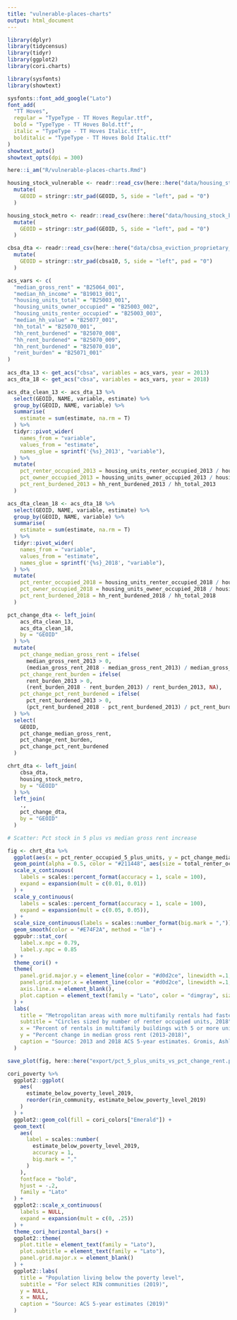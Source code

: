 ```yaml
---
title: "vulnerable-places-charts"
output: html_document
---
```


```r

library(dplyr)
library(tidycensus)
library(tidyr)
library(ggplot2)
library(cori.charts)

library(sysfonts)
library(showtext)

sysfonts::font_add_google("Lato")
font_add(
  "TT Hoves",
  regular = "TypeType - TT Hoves Regular.ttf",
  bold = "TypeType - TT Hoves Bold.ttf",
  italic = "TypeType - TT Hoves Italic.ttf",
  bolditalic = "TypeType - TT Hoves Bold Italic.ttf"
)
showtext_auto()
showtext_opts(dpi = 300)

here::i_am("R/vulnerable-places-charts.Rmd")

```




```r

housing_stock_vulnerable <- readr::read_csv(here::here("data/housing_stock_by_city_subset_2018.csv")) %>%
  mutate(
    GEOID = stringr::str_pad(GEOID, 5, side = "left", pad = "0")
  )

housing_stock_metro <- readr::read_csv(here::here("data/housing_stock_by_city_metro_2018.csv")) %>%
  mutate(
    GEOID = stringr::str_pad(GEOID, 5, side = "left", pad = "0")
  )

cbsa_dta <- readr::read_csv(here::here("data/cbsa_eviction_proprietary_acs_2018.csv")) %>%
  mutate(
    GEOID = stringr::str_pad(cbsa10, 5, side = "left", pad = "0")
  )

```

```r

acs_vars <- c(
  "median_gross_rent" = "B25064_001",
  "median_hh_income" = "B19013_001",
  "housing_units_total" = "B25003_001",
  "housing_units_owner_occupied" = "B25003_002",
  "housing_units_renter_occupied" = "B25003_003",
  "median_hh_value" = "B25077_001",
  "hh_total" = "B25070_001",
  "hh_rent_burdened" = "B25070_008",
  "hh_rent_burdened" = "B25070_009",
  "hh_rent_burdened" = "B25070_010",
  "rent_burden" = "B25071_001"
)
  
acs_dta_13 <- get_acs("cbsa", variables = acs_vars, year = 2013)
acs_dta_18 <- get_acs("cbsa", variables = acs_vars, year = 2018)

acs_dta_clean_13 <- acs_dta_13 %>%
  select(GEOID, NAME, variable, estimate) %>%
  group_by(GEOID, NAME, variable) %>%
  summarise(
    estimate = sum(estimate, na.rm = T)
  ) %>%
  tidyr::pivot_wider(
    names_from = "variable",
    values_from = "estimate",
    names_glue = sprintf('{%s}_2013', "variable"),
  ) %>%
  mutate(
    pct_renter_occupied_2013 = housing_units_renter_occupied_2013 / housing_units_total_2013,
    pct_owner_occupied_2013 = housing_units_owner_occupied_2013 / housing_units_total_2013,
    pct_rent_burdened_2013 = hh_rent_burdened_2013 / hh_total_2013
  )

acs_dta_clean_18 <- acs_dta_18 %>%
  select(GEOID, NAME, variable, estimate) %>%
  group_by(GEOID, NAME, variable) %>%
  summarise(
    estimate = sum(estimate, na.rm = T)
  ) %>%
  tidyr::pivot_wider(
    names_from = "variable",
    values_from = "estimate",
    names_glue = sprintf('{%s}_2018', "variable"),
  ) %>%
  mutate(
    pct_renter_occupied_2018 = housing_units_renter_occupied_2018 / housing_units_total_2018,
    pct_owner_occupied_2018 = housing_units_owner_occupied_2018 / housing_units_total_2018,
    pct_rent_burdened_2018 = hh_rent_burdened_2018 / hh_total_2018
  )

pct_change_dta <- left_join(
    acs_dta_clean_13,
    acs_dta_clean_18,
    by = "GEOID"
  ) %>%
  mutate(
    pct_change_median_gross_rent = ifelse(
      median_gross_rent_2013 > 0,
      (median_gross_rent_2018 - median_gross_rent_2013) / median_gross_rent_2013, NA),
    pct_change_rent_burden = ifelse(
      rent_burden_2013 > 0,
      (rent_burden_2018 - rent_burden_2013) / rent_burden_2013, NA),
    pct_change_pct_rent_burdened = ifelse(
      pct_rent_burdened_2013 > 0,
      (pct_rent_burdened_2018 - pct_rent_burdened_2013) / pct_rent_burdened_2013, NA),
  ) %>%
  select(
    GEOID,
    pct_change_median_gross_rent,
    pct_change_rent_burden,
    pct_change_pct_rent_burdened
  )

```


```r

chrt_dta <- left_join(
    cbsa_dta,
    housing_stock_metro,
    by = "GEOID"
  ) %>%
  left_join(
    .,
    pct_change_dta,
    by = "GEOID"
  )

```


```r

# Scatter: Pct stock in 5 plus vs median gross rent increase

fig <- chrt_dta %>%
  ggplot(aes(x = pct_renter_occupied_5_plus_units, y = pct_change_median_gross_rent)) +
  geom_point(alpha = 0.5, color = "#211448", aes(size = total_renter_occupied_units)) +
  scale_x_continuous(
    labels = scales::percent_format(accuracy = 1, scale = 100),
    expand = expansion(mult = c(0.01, 0.01))
  ) +
  scale_y_continuous(
    labels = scales::percent_format(accuracy = 1, scale = 100),
    expand = expansion(mult = c(0.05, 0.05)),
  ) +
  scale_size_continuous(labels = scales::number_format(big.mark = ",")) +
  geom_smooth(color = "#E74F2A", method = "lm") +
  ggpubr::stat_cor(
    label.x.npc = 0.79,
    label.y.npc = 0.85
  ) +
  theme_cori() +
  theme(
    panel.grid.major.y = element_line(color = "#d0d2ce", linewidth =.1, linetype = "solid"),
    panel.grid.major.x = element_line(color = "#d0d2ce", linewidth =.1, linetype = "solid"),
    axis.line.x = element_blank(),
    plot.caption = element_text(family = "Lato", color = "dimgray", size = 8)
  ) +
  labs(
    title = "Metropolitan areas with more multifamily rentals had faster growing rents",
    subtitle = "Circles sized by number of renter occupied units, 2018",
    x = "Percent of rentals in multifamily buildings with 5 or more units",
    y = "Percent change in median gross rent (2013-2018)",
    caption = "Source: 2013 and 2018 ACS 5-year estimates. Gromis, Ashley, Ian Fellows, James R. Hendrickson, Lavar Edmonds, Lillian Leung, Adam Porton, and Matthew Desmond.\nEstimating Eviction Prevalence across the United States. Princeton University Eviction Lab.\nhttps://data-downloads.evictionlab.org/#estimating-eviction-prevalance-across-us/. Deposited May 13, 2022.\nNotes: CBSAs are Core-based statistical areas."
  )

save_plot(fig, here::here("export/pct_5_plus_units_vs_pct_change_rent.png"), add_logo = FALSE)


```


```r

cori_poverty %>%
  ggplot2::ggplot(
    aes(
      estimate_below_poverty_level_2019,
      reorder(rin_community, estimate_below_poverty_level_2019)
    )
  ) +
  ggplot2::geom_col(fill = cori_colors["Emerald"]) +
  geom_text(
    aes(
      label = scales::number(
        estimate_below_poverty_level_2019,
        accuracy = 1,
        big.mark = ","
      )
    ),
    fontface = "bold",
    hjust = -.2,
    family = "Lato"
  ) +
  ggplot2::scale_x_continuous(
    labels = NULL,
    expand = expansion(mult = c(0, .25))
  ) +
  theme_cori_horizontal_bars() +
  ggplot2::theme(
    plot.title = element_text(family = "Lato"),
    plot.subtitle = element_text(family = "Lato"),
    panel.grid.major.x = element_blank()
  ) +
  ggplot2::labs(
    title = "Population living below the poverty level",
    subtitle = "For select RIN communities (2019)",
    y = NULL,
    x = NULL,
    caption = "Source: ACS 5-year estimates (2019)"
  )

```



